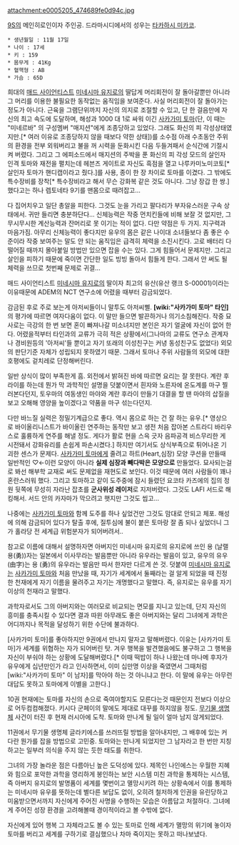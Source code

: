 attachment:e0005205_474689fe0d94c.jpg

[[9S]]의 메인히로인이자 주인공. 드라마시디에서의 성우는 [[타카하시 미카코]].

 * 생년월일 : 11월 17일
 * 나이 : 17세
 * 키 : 159
 * 몸무게 : 41Kg
 * 혈핵형 : AB
 * 가슴 : 65D

희대의 [[매드 사이언티스트]] [[미네시마 유지로]]의 딸답게 머리회전이 잘 돌아갈뿐만 아니라 그 머리를 이용한 불필요한 동작없는 움직임을 보여준다. 사실 머리회전이 잘 돌아가는 정도가 아니다. 근육을 그램단위까지 자신의 의지로 조절할 수 있고, 단 한 걸음만에 자신의 최고 속도에 도달하며, 해성과 1000 대 1로 싸워 이긴 [[사카가미 토마]](단, 이 때는 "미네르바" 의 구성멤버 "매지션"에게 조종당하고 있었다. 그래도 화신의 피 각성상태였지만.[* 여러 이유로 조종당하지 않을 때보다 약한 상태])를 소수점 아래 수초동안 주위의 환경을 전부 외워버리고 불을 꺼 시력을 둔화시킨 다음 두들겨패서 순식간에 기절시켜 버렸다. 그리고 그 에피소드에서 매지션의 주박을 푼 화신의 피 각성 모드의 살인자 인격 토마와 재전을 펼치는데 헤븐즈 게이트로 자신도 흑점을 열고 나루카미노미코토[* 살인자 토마가 핸디캡이라고 줬다.]를 사용, 종이 한 장 차이로 토마를 이겼다. 그 밖에도 특수장비를 장착[* 특수장비라고 해서 무슨 강화복 같은 것도 아니다. 그냥 장갑 한 쌍.]했다고는 하나 렙토네타 9기를 맨몸으로 때려잡고...

다 집어치우고 일단 총알을 피한다. 그것도 눈을 가리고 팔다리가 부자유스러운 구속 상태에서. 귀만 들리면 충분하단다... 신체능력은 작중 먼치킨들에 비해 보잘 것 없지만, 그 무시무시한 계산능력과 잔머리로 못 이기는 적이 없다. 다만 약점은 두 가지. 지구력과 마음가짐. 아무리 신체능력이 좋다지만 유우의 몸은 같은 나이대 소녀들보다 좀 좋은 수준이라 작중 보여주는 말도 안 되는 움직임은 급격히 체력을 소진시킨다. 고로 배터리 다 떨어질 때까지 몰아붙일 방법만 있으면 잡을 수는 있다. 그게 힘들어서 문제지만. 그리고 살인을 피하기 때문에 죽이면 간단한 일도 빙빙 돌아서 힘들게 한다. 그래서 안 써도 될 체력을 쓰므로 첫번째 문제로 귀결...

매드 사이언티스트 [[미네시마 유지로]]의 딸이자 최고의 유산(유산 랭크 S-00001)이라는 이유때문에 ADEM의 NCT 연구소에 어렸을 때부터 감금되었다.

감금된 후로 주로 보는게 아저씨들이니 말투도 아저씨삘. '''[wiki:"사카가미 토마" 타인]'''의 평가에 따르면 여자다움이 없다. 이 말만 들으면 발끈하거나 의기소침해진다. 작중 묘사로는 극강의 한 번 보면 혼이 빠져나갈 미소녀지만 본인은 자기 얼굴에 자신이 없어 한다. 어렸을적부터 타인과의 교류가 극히 적은 상황에서(그나마의 교류도 연구소 관계자나 경비원등의 '아저씨'들 뿐이고 자기 또래의 이성친구는 커녕 동성친구도 없었다) 외모의 판단기준 자체가 성립되지 못하였기 때문. 그래서 토마나 주위 사람들의 외모에 대한 호평에도 겉치레로 단정해버린다.

일반 상식이 많이 부족한게 흠. 외전에서 밝혀진 바에 따르면 요리는 잘 못한다. 계란 후라이를 하는데 뭔가 막 과학적인 설명을 덧붙이면서 흰자와 노른자에 온도계를 마구 찔러본다던지, 토우마의 여동생인 마야와 계란 후라이 만들기 대결을 할 땐 마야의 삽질을 보고 오해해 영양을 높이겠다고 약품을 마구 섞는다던지.

다만 바느질 실력은 정밀기계급으로 좋다. 역시 몸으로 하는 건 잘 하는 유우.[* 영상으로 바이올리니스트가 바이올린 연주하는 동작만 보고 생전 처음 잡아본 스트라디 바리우스로 훌륭하게 연주를 해낼 정도. 게다가 활로 현을 스윽 긋자 음파공격 비스무리한 게 시전돼서 강화유리를 손쉽게 파손시켰다.] 하지만 여기서도 상식부족으로 튀어나온 기괴한 센스가 문제다. [[사카가미 토마]]에게 줄려고 하트(Heart,심장) 모양 쿠션을 만들때 일반적인 ♡←이런 모양이 아니라 '''실제 심장과 빼다박은 모양으로''' 만들었다. 묘사되는걸로 봐선 해부학 교재로 써도 문제없을 재현도로 보인다. 이것 때문에 여러 사람들이 꽤나 혼란스러워 했다. 그리고 토마하고 같이 도주중에 잠시 들렸던 요코타 카즈에의 집의 정원 뒷쪽에 무성히 자라난 잡초를 '''군사위성 레이저'''로 지저버렸다. 그것도 LAFI 서드로 해킹해서. 서드 안의 카자마가 막으려고 햇지만 그것도 씹고...

나중에는 [[사카가미 토마]]와 함께 도주를 하나 싶었건만 그것도 맘대로 안되고 체포.
해성에 의해 감금되어 있다가 탈출 후에, 질투심에 불이 붙은 토마랑 잘 좀 되나 싶었더니 그가 홀라당 전 세계급 위험분자가 되어버려서..

참고로 이름에 대해서 설명하자면 아버지인 미네시마 유지로의 유지로에 쓰인 용 (날랠 용(勇))자는 일본에서 이사무라는 발음뿐만 아니라 유우라는 발음이 있고, 유우의 유우 (由字)는 용 (勇)의 유우라는 발음만 따서 한자만 다르게 쓴 것. 덧붙여 [[미네시마 유지로]]는 [[사카가미 토마]]와 처음 만났을 때, 자기가 세계에서 둘째라는 걸 알게 되었을 때 진정한 천재에게 자기 이름을 물려주고 자기는 개명했다고 말했다. 즉, 유지로는 유우를 자기 이상의 천재라고 말했다.

과학자로서도 그의 아버지와는 여러모로 비교되는 면모를 지니고 있는데, 단지 자신의 흥미를 충족시킬 수 있다면 결과 따윈 아무래도 좋은 아버지와는 달리 그녀에게 과학은 어디까지나 목적을 달성하기 위한 수단에 불과하다.

[사카가미 토마]를 좋아하지만 9권에서 만나지 말자고 말해버렸다. 이유는 [사카가미 토마]가 세계를 위협하는 자가 되어버린 탓. 겨우 행복을 발견했음에도 불구하고 그 행복을 자신이 부숴야 하는 상황에 도달해버렸다.[* 이때 떡밥이 하나 나왔는데 마나메 후자가 유우에게 십년만인가 라고 인사하면서, 이미 십만명 이상을 죽였면서 그때처럼 [wiki:"사카가미 토마" 이 남자]를 막아야 하는 것 아니냐고 한다. 이 말에 유우는 아무런 대답도 못하고 토마에게 이별을 고한다.]

10권 현재에는 토마를 자신의 손으로 죽여야할지도 모른다는것 때문인지 전보다 이상으로 어두컴컴해졌다. 키시다 군페이의 말에도 제대로 대꾸를 하지않을 정도. [[무기물 생명체]] 사건이 터진 후 현재 러시아에 도착. 토마와 만나게 될 일이 얼마 남지 않게되었다. 

11권에서 무기물 생명체 글라키에스를 쓰러뜨릴 방법을 알아내지만, 그 배후에 있는 커다란 뭔가를 잡을 방법으로 고민중. 토마와는 만나게 되었지만 그 남자라고 한 번만 지칭하고는 일부러 의식을 주지 않는 듯한 태도를 취한다.

그녀의 가장 놀라운 점은 다름아닌 높은 도덕성에 있다. 제목인 나인에스는 우월한 지혜와 힘으로 포악한 과학을 영리하게 봉인하는 보안 시스템 미친 과학을 통제하는 시스템, 즉 아버지 유지로의 발명품이 세계를 몇번이고 멸망시키려 하는 상황속에서 이를 통제하는 미네시마 유우를 뜻하는데 별다른 보답도 없이, 오히려 철저하게 인권을 유린당하고 미움받으면서까지 자신에게 주어진 사명을 수행하는 모습은 아름답고 처절하다. 그녀에게 주어진 성장 환경을 고려해볼때 경이적이라고 볼 수밖에 없다.

자신에게 있어 행복 그 자체라고도 볼 수 있는 토마로 인해 세계가 멸망의 위기에 놓이자 토마를 버리고 세계를 구하기로 결심했으나 차마 죽이지는 못하고 떠나보냈다. 
